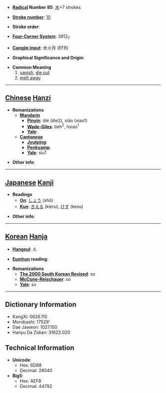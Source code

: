 * '''[[Wiktionary:Chinese radical index| Radical]] Number 85''': [[Wiktionary:Chinese radical index 水|水]]+7 strokes

* '''[[Wiktionary:Chinese total strokes index|Stroke number]]''': [[Wiktionary:Chinese total strokes index 10|10]]

* '''Stroke order''': 

* '''[[Wiktionary:Chinese four corner index|Four-Corner System]]''': 3912<sub>7</sub>

* '''[[Wiktionary:Chinese Cangjie index|Cangjie input]]''': 水火月 (EFB)

* '''Graphical Significance and Origin''': 

* '''Common Meaning'''
*#[[vanish]], [[die out]]
*# [[melt away]]


----

== [[Chinese]] [[Hanzi]] ==

* '''Romanizations'''
** '''[[Mandarin]]'''
*** '''[[Pinyin]]''': dié (die2), xiāo (xiao1)
*** '''[[Wade-Giles]]''': tieh<sup>2</sup>, hsiao<sup>1</sup>
*** '''[[Yale]]''': 
** '''[[Cantonese]]'''
*** '''[[Jyutping]]''':
*** '''[[Penkyamp]]''': 
*** '''[[Yale]]''': siu1

* '''Other info''': 

----

== [[Japanese]] [[Kanji]] ==

* '''Readings'''
** '''[[On]]''': [[しょう]] (shō)
** '''[[Kun]]''': [[きえる]] (kieru), [[けす]] (kesu)

* '''Other info''':  

----

== [[Korean]] [[Hanja]] ==

* '''[[Hangeul]]''': 소

* '''[[Eumhun]] reading''': 

* '''Romanizations'''
** '''[[The 2000 South Korean Revised Romanization|The 2000 South Korean Revised]]''': so
** '''[[McCune-Reischauer]]''': so
** '''[[Yale]]''': so

----

== Dictionary Information ==

* KangXi: 0626.110
* Morobashi: 17529'
* Dae Jaweon: 1027.150
* Hanyu Da Zidian: 31622.020

== Technical Information ==

* '''Unicode''':
** Hex: 6D88
** Decimal: 28040
* '''Big5''':
** Hex: AEF8
** Decimal: 44792